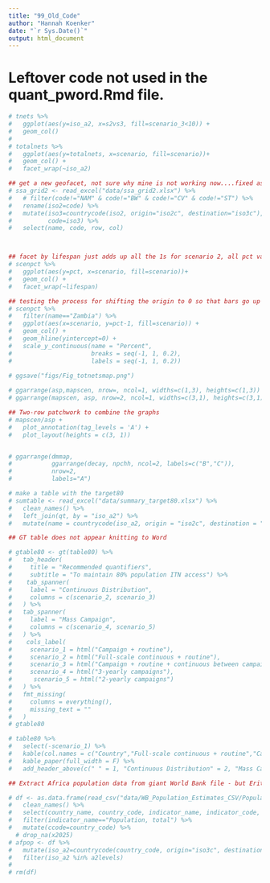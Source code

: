 ```yaml
---
title: "99_Old_Code"
author: "Hannah Koenker"
date: "`r Sys.Date()`"
output: html_document
---
```


# Leftover code not used in the quant_pword.Rmd file.

```r
# tnets %>% 
#   ggplot(aes(y=iso_a2, x=s2vs3, fill=scenario_3<10)) +
#   geom_col()
#          
# totalnets %>% 
#   ggplot(aes(y=totalnets, x=scenario, fill=scenario))+
#   geom_col() +
#   facet_wrap(~iso_a2)

## get a new geofacet, not sure why mine is not working now....fixed as long as I exclude Eritrea :(
# ssa_grid2 <- read_excel("data/ssa_grid2.xlsx") %>% 
#   # filter(code!="NAM" & code!="BW" & code!="CV" & code!="ST") %>% 
#   rename(iso2=code) %>% 
#   mutate(iso3=countrycode(iso2, origin="iso2c", destination="iso3c"),
#          code=iso3) %>% 
#   select(name, code, row, col)



## facet by lifespan just adds up all the 1s for scenario 2, all pct values for other scenarios...doesn't reflect anything useful.
# scenpct %>% 
#   ggplot(aes(y=pct, x=scenario, fill=scenario))+
#   geom_col() +
#   facet_wrap(~lifespan)

## testing the process for shifting the origin to 0 so that bars go up and down vis a vis Full Scale CD
# scenpct %>% 
#   filter(name=="Zambia") %>% 
#   ggplot(aes(x=scenario, y=pct-1, fill=scenario)) +
#   geom_col() +
#   geom_hline(yintercept=0) +
#   scale_y_continuous(name = "Percent",
#                      breaks = seq(-1, 1, 0.2),
#                      labels = seq(-1, 1, 0.2))
  
# ggsave("figs/Fig_totnetsmap.png")

# ggarrange(asp,mapscen, nrow=, ncol=1, widths=c(1,3), heights=c(1,3))  
# ggarrange(mapscen, asp, nrow=2, ncol=1, widths=c(3,1), heights=c(3,1), labels="AUTO", align="h")

## Two-row patchwork to combine the graphs
# mapscen/asp + 
#   plot_annotation(tag_levels = 'A') + 
#   plot_layout(heights = c(3, 1))



```

```r
# ggarrange(dmmap,
#           ggarrange(decay, npchh, ncol=2, labels=c("B","C")),
#           nrow=2,
#           labels="A")
```

```r
# make a table with the target80
# sumtable <- read_excel("data/summary_target80.xlsx") %>% 
#   clean_names() %>% 
#   left_join(qt, by = "iso_a2") %>% 
#   mutate(name = countrycode(iso_a2, origin = "iso2c", destination = "country.name"))

```

```r
## GT table does not appear knitting to Word

# gtable80 <- gt(table80) %>% 
#   tab_header(
#     title = "Recommended quantifiers",
#     subtitle = "To maintain 80% population ITN access") %>% 
#    tab_spanner(
#     label = "Continuous Distribution",
#     columns = c(scenario_2, scenario_3)
#   ) %>%
#   tab_spanner(
#     label = "Mass Campaign",
#     columns = c(scenario_4, scenario_5)
#   ) %>% 
#    cols_label(
#     scenario_1 = html("Campaign + routine"),
#     scenario_2 = html("Full-scale continuous + routine"),
#     scenario_3 = html("Campaign + routine + continuous between campaigns"),
#     scenario_4 = html("3-yearly campaigns"),
#      scenario_5 = html("2-yearly campaigns")
#   ) %>% 
#   fmt_missing(
#     columns = everything(),
#     missing_text = ""
#   )
# gtable80
```


```r
# table80 %>% 
#   select(-scenario_1) %>% 
#   kable(col.names = c("Country","Full-scale continuous + routine","Campaign + routine + continuous between campaigns","3-yearly campaigns","2-yearly campaigns")) %>%
#   kable_paper(full_width = F) %>% 
#   add_header_above(c(" " = 1, "Continuous Distribution" = 2, "Mass Campaign" = 2))
```

```r
## Extract Africa population data from giant World Bank file - but Eritrea is missing ## https://datacatalog.worldbank.org/search/dataset/0037655 

# df <- as.data.frame(read_csv("data/WB_Population_Estimates_CSV/Population-EstimatesData.csv")) %>% 
#   clean_names() %>% 
#   select(country_name, country_code, indicator_name, indicator_code, x2020, x2021, x2022, x2023, x2024, x2025, x2026, x2027, x2028, x2029, x2030, x2031, x2032, x2033, x2034, x2035, x2036, x2037) %>% 
#   filter(indicator_name=="Population, total") %>% 
#   mutate(ccode=country_code) %>% 
  # drop_na(x2025) 
# afpop <- df %>% 
#   mutate(iso_a2=countrycode(country_code, origin="iso3c", destination="iso2c")) %>% 
#   filter(iso_a2 %in% a2levels)
# 
# rm(df)
```


